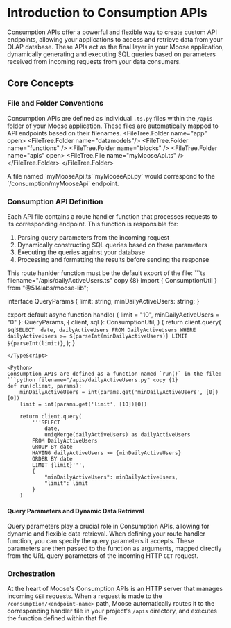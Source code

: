 
# Introduction to Consumption APIs
<LanguageSwitcher />

Consumption APIs offer a powerful and flexible way to create custom API endpoints, allowing your applications to access and retrieve data from your OLAP database. These APIs act as the final layer in your Moose application, dynamically generating and executing SQL queries based on parameters received from incoming requests from your data consumers.

## Core Concepts

### File and Folder Conventions

Consumption APIs are defined as individual <TypeScriptInline>`.ts`</TypeScriptInline><PythonInline>`.py`</PythonInline> files within the `/apis` folder of your Moose application. These files are automatically mapped to API endpoints based on their filenames.
<TypeScript>
<FileTree>
<FileTree.Folder name="app" open>
<FileTree.Folder name="datamodels"/>
<FileTree.Folder name="functions" />
<FileTree.Folder name="blocks" />
<FileTree.Folder name="apis" open>
<FileTree.File name="myMooseApi.ts" />
</FileTree.Folder>
</FileTree.Folder>
</FileTree>
</TypeScript>
<Python>

<FileTree>
<FileTree.Folder name="app" open>
<FileTree.Folder name="apis" />
<FileTree.File name="myMooseApi.py" />
</FileTree.Folder>
</FileTree>
</Python>


<Callout type="info" title="Example">
  A file named <TypeScriptInline>`myMooseApi.ts`</TypeScriptInline><PythonInline>`myMooseApi.py`</PythonInline> would correspond to the `/consumption/myMooseApi`
  endpoint.
</Callout>

### Consumption API Definition

Each API file contains a route handler function that processes requests to its corresponding endpoint. This function is responsible for:

1. Parsing query parameters from the incoming request
2. Dynamically constructing SQL queries based on these parameters
3. Executing the queries against your database
4. Processing and formatting the results before sending the response


<TypeScript>
 This route hanlder function must be the default export of the file:
  ```ts filename="/apis/dailyActiveUsers.ts" copy {8}
  import { ConsumptionUtil } from "@514labs/moose-lib";

interface QueryParams {
limit: string;
minDailyActiveUsers: string;
}

export default async function handle(
{ limit = "10", minDailyActiveUsers = "0" }: QueryParams,
{ client, sql }: ConsumptionUtil,
) {
return client.query(
sql`SELECT 
          date,
          dailyActiveUsers
      FROM DailyActiveUsers
      WHERE dailyActiveUsers >= ${parseInt(minDailyActiveUsers)}
      LIMIT ${parseInt(limit)}`,
);
}

```
</TypeScript>

<Python>
Consumption APIs are defined as a function named `run()` in the file:
```python filename="/apis/dailyActiveUsers.py" copy {1}
def run(client, params):
    minDailyActiveUsers = int(params.get('minDailyActiveUsers', [0])[0])
    limit = int(params.get('limit', [10])[0])

    return client.query(
        '''SELECT
            date,
            uniqMerge(dailyActiveUsers) as dailyActiveUsers
        FROM DailyActiveUsers
        GROUP BY date
        HAVING dailyActiveUsers >= {minDailyActiveUsers}
        ORDER BY date
        LIMIT {limit}''',
        {
            "minDailyActiveUsers": minDailyActiveUsers,
            "limit": limit
        }
    )

```
</Python>

#### Query Parameters and Dynamic Data Retrieval

Query parameters play a crucial role in Consumption APIs, allowing for dynamic and flexible data retrieval. When defining your route handler function, you can specify the query parameters it accepts. These parameters are then passed to the function as arguments, mapped directly from the URL query parameters of the incoming HTTP `GET` request.

### Orchestration

At the heart of Moose's Consumption APIs is an HTTP server that manages incoming `GET` requests. When a request is made to the `/consumption/<endpoint-name>` path, Moose automatically routes it to the corresponding handler file in your project's `/apis` directory, and executes the function defined within that file.
